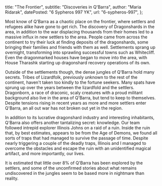   title: "The Frontier",
  subtitle: "Discoveries in Q'Barra",
  author: "Maria Ridarak",
  datePosted: "6 Sypheros 997 YK",
  url: "6-sypheros-997",
};

Most know of Q'Barra as a chaotic place on the frontier, where settlers and refugees alike have gone to get rich.
The discovery of Dragonshards in the area, in addition to the war displacing thousands from their homes led to a massive influx in new settlers to the area.
People came from across the continent to try their luck at finding deposits of the dragonshards, some bringing their families and friends with them as well.
Settlements sprang up overnight, transforming into sprawling successful towns such as Whitecliff.
Even the dragonmarked houses have began to move into the area, with House Tharashk starting up dragonshard recovery operations of its own.

Outside of the settlements though, the dense jungles of Q'Barra hold many secrets.
Tribes of Lizardfolk, previously unknown to the rest of the continent, haven't taken too kindly to the fortune seekers.
Many spats have sprung up over the years between the lizardfold and the settlers.
Dragonborn, a race of draconic, scaly creatures with a proud militant background also live in the area of Q'Barra, but tend to keep to themselves.
Despite tensions rising in recent years as more and more settlers enter Q'Barra, an all out war has not broken out yet in the region.

In addition to its lucrative dragonshard industry and interesting inhabitants, Q'Barra also offers another tantalizing secret: knowledge.
Our team followed intrepid explorer Illinois Johns on a raid of a ruin.
Inside the ruin that, by best estimates, appears to be from the Age of Demons, we found all sorts of traps that had managed to survive the passage of time.
Despite nearly triggering a couple of the deadly traps, Illinois and I managed to overcome the obstacles and escape the ruin with an unidentified magical artifact, and more importantly, our lives.

It is estimated that little over 8% of Q'Barra has been explored by the settlers, and some of the unconfirmed stories about what remains undiscovered in the jungles seem to be based more in nightmare than reality.
